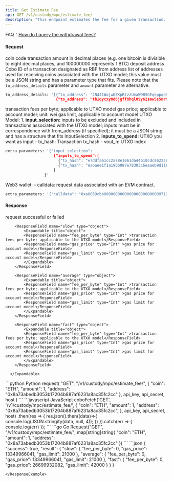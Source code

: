 ```yaml
---
title: Get Estimate Fee
api: GET /v1/custody/mpc/estimate_fee/ 
description: "This endpoint estimates the fee for a given transaction. It takes in various parameters such as the coin code, amount, address, gas price, gas limit, and extra parameters. The response includes the fee amount in different levels such as slow, average, and fast."
---
```


<Tip> FAQ：[How do I query the withdrawal fees?](/faqs/waas#how-do-i-query-the-withdrawal-fees)</Tip>

#### Request
<ParamField query="coin" type="String" required>coin code</ParamField>
<ParamField query="amount" type="Int" >transaction amount in decimal places (e.g. one bitcoin is divisible to eight decimal places, and 100000000 represents 1 BTC)</ParamField>
<ParamField query="address" type="String" >deposit address</ParamField>
<ParamField query="replace_cobo_id" type="String" >Cobo ID of a transaction designated as RBF</ParamField>
<ParamField query="from_address" type="String" >from address</ParamField>
<ParamField query="to_address_details" type="Json" >list of addresses used for receiving coins associated with the UTXO model; this value must be a JSON string and has a parameter type that fits. Please note that the `to_address_details` parameter and `amount` parameter are alternative.</ParamField>
```python Sample
to_address_details: '[{"to_address": "2N4J1WajwKZKpRtzzUmaW9B5GEqkppqdVY9","amount": "547"},
                      {"to_address": "tb1qycxy8d8jgff8hql09y62smw5s5mrf3ryn2j9lk","amount": "548"}]'
```
<ParamField query="fee" type="Float" >transaction fees per byte; applicable to UTXO model</ParamField>
<ParamField query="gas_price" type="Int" >gas price; applicable to account model; unit: wei</ParamField>
<ParamField query="gas_limit" type="Int" >gas limit, applicable to account model</ParamField>
<ParamField query="extra_parameters" type="Json" >
UTXO Model:
    1. **input_selection:** inputs to be excluded and included in transactions associated with the UTXO model; inputs must be in correspondence with from_address (if specified); it must be a JSON string and has a structure that fits InputSelection
    2. **inputs_to_spend:** UTXO you want as input
        - tx_hash: Transaction tx_hash
        - vout_n: UTXO index
 ```python Sample
extra_parameters: '{"input_selection":
                      {"inputs_to_spend":[
                        {"tx_hash": "e7ddfa61cc2a78e1661da44b10cdc862256573d2dc0485dc989fb7045ed9032c", "vout_n": 1},
                        {"tx_hash": "eabaee1f1a196b087e78303c6eaaeb9d1166de5f8d85f4ef7872b88bfcd60914", "vout_n": 2}]
                      }
                  }'
```
Web3 wallet:
    - calldata: request data associated with an EVM contract.
```python Sample
extra_parameters: '{"calldata": "0xa8059cbb000000000000000000000000971948873f869e4517311b190d7eb31e30eba0ef000000000000000000000000000000000000000000000000002386f26fc10000"}'
```
</ParamField>

#### Response
<ResponseField name="success" type="bool">request successful or failed</ResponseField>
   <ResponseField name="result" type="object">
      <Expandable title="object">

        <ResponseField name="slow" type="object">
            <Expandable title="object">
            <ResponseField name="fee_per_byte" type="Int" >transaction fees per byte; applicable to the UTXO model</ResponseField>
            <ResponseField name="gas_price" type="Int" >gas price for account model</ResponseField>
            <ResponseField name="gas_limit" type="Int" >gas limit for account model</ResponseField>
            </Expandable>
        </ResponseField>

        <ResponseField name="average" type="object">
            <Expandable title="object">
            <ResponseField name="fee_per_byte" type="Int" >transaction fees per byte; applicable to the UTXO model</ResponseField>
            <ResponseField name="gas_price" type="Int" >gas price for account model</ResponseField>
            <ResponseField name="gas_limit" type="Int" >gas limit for account model</ResponseField>
            </Expandable>
        </ResponseField>

        <ResponseField name="fast" type="object">
            <Expandable title="object">
            <ResponseField name="fee_per_byte" type="Int" >transaction fees per byte; applicable to the UTXO model</ResponseField>
            <ResponseField name="gas_price" type="Int" >gas price for account model</ResponseField>
            <ResponseField name="gas_limit" type="Int" >gas limit for account model</ResponseField>
            </Expandable>
        </ResponseField>

      </Expandable>
</ResponseField>

<RequestExample>
```python Python
request(
    "GET",
    "/v1/custody/mpc/estimate_fee/",
    {
        "coin": "ETH",
        "amount": 1,
        "address": "0x8a73abedb3053b17204b887af6231a8ac35fc2cc"
    },
    api_key, api_secret, host
)
```
```javascript JavaScript
coboFetch('GET', '/v1/custody/mpc/estimate_fee/', {
    "coin": "ETH",
    "amount": 1,
    "address": "0x8a73abedb3053b17204b887af6231a8ac35fc2cc",
}, api_key, api_secret, host)
    .then(res => {
        res.json().then((data)=>{
            console.log(JSON.stringify(data, null, 4));
        })
    }).catch(err => {
        console.log(err)
    });
```
```go Go
Request("GET", "/v1/custody/mpc/estimate_fee/", map[string]string{
    "coin": "ETH",
    "amount": 1,
    "address": "0x8a73abedb3053b17204b887af6231a8ac35fc2cc"
})
```
</RequestExample>

<ResponseExample>
```json
{
  "success": true,
  "result": {
    "slow": {
      "fee_per_byte": 0,
      "gas_price": 13349966041,
      "gas_limit": 21000
    },
    "average": {
      "fee_per_byte": 0,
      "gas_price": 13349966041,
      "gas_limit": 21000
    },
    "fast": {
      "fee_per_byte": 0,
      "gas_price": 26699932082,
      "gas_limit": 42000
    }
  }
}

```
</ResponseExample>
